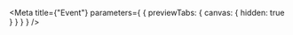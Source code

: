 
<Meta
  title={"Event"}
  parameters={
    {
      previewTabs: {
        canvas: {
          hidden: true
        }
      }
    }
  }
/>

<ProtocolUpdatedDetailsEventDTORootIndex />
